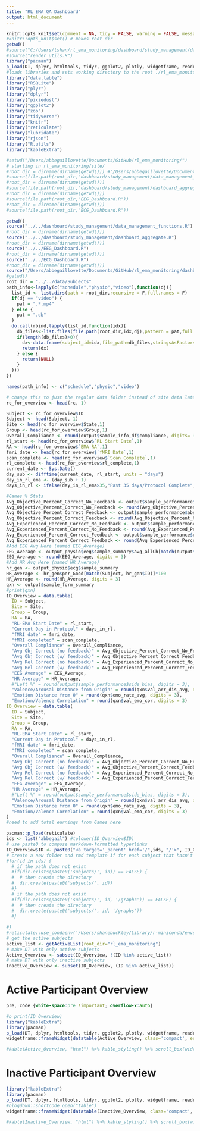 ```yaml
---
title: "RL EMA QA Dashboard"
output: html_document
---
```


```r
knitr::opts_knit$set(comment = NA, tidy = FALSE, warning = FALSE, message = FALSE, root.dir = '../..')
#knitr::opts_knit$set() # makes root dir
getwd()
#source("C:/Users/tshan/rl_ema_monitoring/dashboard/study_management/data_management_functions.R")
#source("render_utils.R")
library("pacman")
p_load(DT, dplyr, htmltools, tidyr, ggplot2, plotly, widgetframe, readr)
#loads libraries and sets working directory to the root ./rl_ema_monitoring
library("data.table")
library("RSQLite")
library("plyr")
library("dplyr")
library("pixiedust")
library("ggplot2")
library("zoo")
library("tidyverse")
library("knitr")
library("reticulate")
library("lubridate")
library("rjson")
library("R.utils")
library("kableExtra")
```

```r

#setwd("/Users/abbegaillovette/Documents/GitHub/rl_ema_monitoring/")
# starting in rl_ema_monitoring/site/
#root_dir = dirname(dirname(getwd())) #"/Users/abbegaillovette/Documents/GitHub/rl_ema_monitoring/"
#source(file.path(root_dir,"dashboard/study_management/data_management_functions.R"))
#root_dir = dirname(dirname(getwd()))
#source(file.path(root_dir,"dashboard/study_management/dashboard_aggregate.R"))
#root_dir = dirname(dirname(getwd()))
#source(file.path(root_dir,"EEG_Dashboard.R"))
#root_dir = dirname(dirname(getwd()))
#source(file.path(root_dir,"ECG_Dashboard.R"))

getwd()
source("../../dashboard/study_management/data_management_functions.R")
#root_dir = dirname(dirname(getwd()))
source("../../dashboard/study_management/dashboard_aggregate.R")
#root_dir = dirname(dirname(getwd()))
source("../../EEG_Dashboard.R")
#root_dir = dirname(dirname(getwd()))
source("../../ECG_Dashboard.R")
#root_dir = dirname(dirname(getwd()))
source("/Users/abbegaillovette/Documents/GitHub/rl_ema_monitoring/dashboard/study_management/RC_pull.R")
#getwd()
root_dir = "../../data/Subjects"
path_info<-lapply(c("schedule","physio","video"),function(dj){
  list_id <- list.dirs(path = root_dir,recursive = F,full.names = F)
  if(dj == "video") {
    pat = ".*.mp4"
  } else {
    pat = ".db"
  }
  do.call(rbind,lapply(list_id,function(idx){
    db_files<-list.files(file.path(root_dir,idx,dj),pattern = pat,full.names = T,recursive = F,include.dirs = F)
    if(length(db_files)>0){
      dx<-data.frame(subject_id=idx,file_path=db_files,stringsAsFactors = F)
      return(dx)
    } else {
      return(NULL)
    }
  }))
})

names(path_info) <- c("schedule","physio","video")

# change this to just the regular data folder instead of site data later
rc_for_overview <- head(rc, 1)

Subject <- rc_for_overview$ID
Subject <- head(Subject, 1)
Site <- head(rc_for_overview$State,1)
Group <- head(rc_for_overview$Group,1)
Overall_Compliance <- round(output$sample_info_df$compliance, digits= 3)
rl_start <- head(rc_for_overview$`RL Start Date`,1)
RA <- head(rc_for_overview$`EMA RA`,1)
fmri_date <- head(rc_for_overview$`fMRI Date`,1)
scan_complete <- head(rc_for_overview$`Scan Complete`,1)
rl_complete <- head(rc_for_overview$rl_complete,1)
current_date <- Sys.Date()
day_sub <- difftime(current_date, rl_start, units = "days")
day_in_rl_ema <- (day_sub + 1)
days_in_rl <- ifelse(day_in_rl_ema>35,"Past 35 days/Protocol Complete",day_in_rl_ema)

#Games % Stats
Avg_Objective_Percent_Correct_No_Feedback <- output$sample_performance$abs_accurate_nofeed
Avg_Objective_Percent_Correct_No_Feedback <- round(Avg_Objective_Percent_Correct_No_Feedback, digits = 3)
Avg_Objective_Percent_Correct_Feedback <- output$sample_performance$abs_accurate_feed
Avg_Objective_Percent_Correct_Feedback <- round(Avg_Objective_Percent_Correct_Feedback, digits = 3)
Avg_Experienced_Percent_Correct_No_Feedback <- output$sample_performance$relative_accuracy_nofeed
Avg_Experienced_Percent_Correct_No_Feedback <- round(Avg_Experienced_Percent_Correct_No_Feedback, digits = 3)
Avg_Experienced_Percent_Correct_Feedback <- output$sample_performance$relative_accuracy_feed
Avg_Experienced_Percent_Correct_Feedback <- round(Avg_Experienced_Percent_Correct_Feedback, digits = 3)
#Add EEG Avg Here (named EEG_Average)
EEG_Average <- output_physio$eeg$sample_summary$avg_allCh[match(output$sample_info_df$ID, output_physio$eeg$sample_summary$ID)]
EEG_Average <- round(EEG_Average, digits = 3)
#Add HR Avg Here (named HR_Average)
hr_gen <- output_physio$ecg$sample_summary
HR_Average <- hr_gen$per_Good[match(Subject, hr_gen$ID)]*100
HR_Average <- round(HR_Average, digits = 3)
qxn <- output$sample_form_summary
#print(qxn)
ID_Overview = data.table(
  ID = Subject,
  Site = Site,
  Group = Group,
  RA = RA,
  "RL-EMA Start Date" = rl_start,
  "Current Day in Protocol" = days_in_rl,
  "fMRI date" = fmri_date,
  "fMRI completed" = scan_complete,
  "Overall Compliance" = Overall_Compliance,
  "Avg Obj Correct (no feedback)" = Avg_Objective_Percent_Correct_No_Feedback,
  "Avg Obj Correct (w/ feedback)" = Avg_Objective_Percent_Correct_Feedback,
  "Avg Rel Correct (no feedback)" = Avg_Experienced_Percent_Correct_No_Feedback,
  "Avg Rel Correct (w/ feedback)" = Avg_Experienced_Percent_Correct_Feedback,
  "EEG Average" = EEG_Average,
  "HR Average" = HR_Average,
  #"Left %" = round(output$sample_performance$side_bias, digits = 3),
  "Valence/Arousal Distance from Origin" = round(qxn$val_arr_dis_avg, digits = 3),
  "Emotion Distance from 0" = round(qxn$emo_rate_avg, digits = 3),
  "Emotion/Valence Correlation" = round(qxn$val_emo_cor, digits = 3)
ID_Overview = data.table(
  ID = Subject,
  Site = Site,
  Group = Group,
  RA = RA,
  "RL-EMA Start Date" = rl_start,
  "Current Day in Protocol" = days_in_rl,
  "fMRI date" = fmri_date,
  "fMRI completed" = scan_complete,
  "Overall Compliance" = Overall_Compliance,
  "Avg Obj Correct (no feedback)" = Avg_Objective_Percent_Correct_No_Feedback,
  "Avg Obj Correct (w/ feedback)" = Avg_Objective_Percent_Correct_Feedback,
  "Avg Rel Correct (no feedback)" = Avg_Experienced_Percent_Correct_No_Feedback,
  "Avg Rel Correct (w/ feedback)" = Avg_Experienced_Percent_Correct_Feedback,
  "EEG Average" = EEG_Average,
  "HR Average" = HR_Average,
  #"Left %" = round(output$sample_performance$side_bias, digits = 3),
  "Valence/Arousal Distance from Origin" = round(qxn$val_arr_dis_avg, digits = 3),
  "Emotion Distance from 0" = round(qxn$emo_rate_avg, digits = 3),
  "Emotion/Valence Correlation" = round(qxn$val_emo_cor, digits = 3)
)
#need to add total earnings from Games here
```

```r
pacman::p_load(reticulate)
ids <- list("abbegail") #tolower(ID_Overview$ID)
# use paste0 to compose markdown-formatted hyperlinks
ID_Overview$ID <- paste0("<a target='_parent' href='/",ids, "/'>", ID_Overview$ID, "</a>") # subjects/
# create a new folder and rmd template if for each subject that hasn't been initialized
#for(id in ids) {
  # if the path does not exist
  #if(dir.exists(paste0('subjects/', id)) == FALSE) {
  #  # then create the directory
  #  dir.create(paste0('subjects/', id))
  #}
  # if the path does not exist
  #if(dir.exists(paste0('subjects/', id, '/graphs')) == FALSE) {
  #  # then create the directory
  #  dir.create(paste0('subjects/', id, '/graphs'))
  #}
  
#}
#reticulate::use_condaenv('/Users/shanebuckley/Library/r-miniconda/envs/r-reticulate')
# get the active subjects
active_list <- getActiveList(root_dir="rl_ema_monitoring")
# make DT with only active subjects
Active_Overview <- subset(ID_Overview, !(ID %in% active_list))
# make DT with only inactive subjects
Inactive_Overview <- subset(ID_Overview, (ID %in% active_list))

```

# Active Participant Overview
```css
pre, code {white-space:pre !important; overflow-x:auto}
```

```r
#b print(ID_Overview)
library("kableExtra")
library(pacman)
p_load(DT, dplyr, htmltools, tidyr, ggplot2, plotly, widgetframe, readr)
widgetframe::frameWidget(datatable(Active_Overview, class='compact', escape=1, selection='none', extensions = "Scroller", options = list(scrollX = TRUE, scroller = TRUE))) # Active 

#kable(Active_Overview, "html") %>% kable_styling() %>% scroll_box(width = "100%") 
```

# Inactive Participant Overview

```r
library("kableExtra")
library(pacman)
p_load(DT, dplyr, htmltools, tidyr, ggplot2, plotly, widgetframe, readr)
#blogdown::shortcode_open("table")
widgetframe::frameWidget(datatable(Inactive_Overview, class='compact', escape=1, selection='none', extensions = "Scroller", options = list(scrollX = TRUE, scroller = TRUE)))

#kable(Inactive_Overview, "html") %>% kable_styling() %>% scroll_box(width = "100%") 
```
